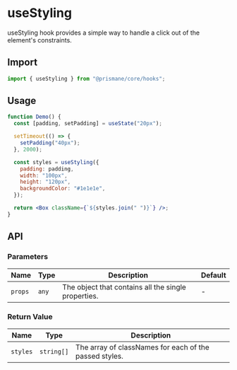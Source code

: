 # useStyling

useStyling hook provides a simple way to handle a click out of the element's constraints.

## Import

```js
import { useStyling } from "@prismane/core/hooks";
```

## Usage

```jsx
function Demo() {
  const [padding, setPadding] = useState("20px");

  setTimeout(() => {
    setPadding("40px");
  }, 2000);

  const styles = useStyling({
    padding: padding,
    width: "100px",
    height: "120px",
    backgroundColor: "#1e1e1e",
  });

  return <Box className={`${styles.join(" ")}`} />;
}
```

## API

### Parameters

| Name    | Type  | Description                                         | Default |
| ------- | ----- | --------------------------------------------------- | ------- |
| `props` | `any` | The object that contains all the single properties. | -       |

### Return Value

| Name     | Type       | Description                                            |
| -------- | ---------- | ------------------------------------------------------ |
| `styles` | `string[]` | The array of classNames for each of the passed styles. |
